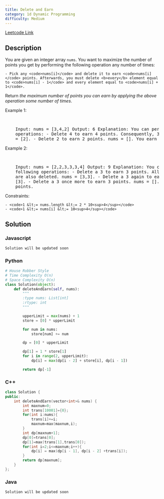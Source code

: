 ```yaml
---
title: Delete and Earn
category: 1d Dynamic Programming
difficulty: Medium
---
```


<Callout>

[Leetcode Link](https://leetcode.com/problems/delete-and-earn)

</Callout>

## Description

You are given an integer array <code>nums</code>. You want to maximize the number of points you get by performing the following operation any number of times:

    - Pick any <code>nums[i]</code> and delete it to earn <code>nums[i]</code> points. Afterwards, you must delete <b>every</b> element equal to <code>nums[i] - 1</code> and every element equal to <code>nums[i] + 1</code>.

Return _the maximum number of points you can earn by applying the above operation some number of times_.

Example 1:

<br />
<pre className="overflow-x-auto">
	Input: nums = [3,4,2] Output: 6 Explanation: You can perform the following
	operations: - Delete 4 to earn 4 points. Consequently, 3 is also deleted. nums
	= [2]. - Delete 2 to earn 2 points. nums = []. You earn a total of 6 points.
</pre>

Example 2:

<br />
<pre className="overflow-x-auto">
	Input: nums = [2,2,3,3,3,4] Output: 9 Explanation: You can perform the
	following operations: - Delete a 3 to earn 3 points. All 2&#39;s and 4&#39;s
	are also deleted. nums = [3,3]. - Delete a 3 again to earn 3 points. nums =
	[3]. - Delete a 3 once more to earn 3 points. nums = []. You earn a total of 9
	points.
</pre>

Constraints:

    - <code>1 &lt;= nums.length &lt;= 2 * 10<sup>4</sup></code>
    - <code>1 &lt;= nums[i] &lt;= 10<sup>4</sup></code>

## Solution

### Javascript

```javascript
Solution will be updated soon
```

### Python

```python
# House Robber Style
# Time Complexity O(n)
# Space Complexity O(n)
class Solution(object):
    def deleteAndEarn(self, nums):
        """
        :type nums: List[int]
        :rtype: int
        """

        upperLimit = max(nums) + 1
        store = [0] * upperLimit

        for num in nums:
            store[num] += num

        dp = [0] * upperLimit

        dp[1] = 1 * store[1]
        for i in range(2, upperLimit):
            dp[i] = max(dp[i - 2] + store[i], dp[i - 1])

        return dp[-1]
```

### C++

```cpp
class Solution {
public:
    int deleteAndEarn(vector<int>& nums) {
        int maxnum=0;
        int trans[10001]={0};
        for(int i:nums){
            trans[i]+=i;
            maxnum=max(maxnum,i);
        }
        int dp[maxnum+1];
        dp[0]=trans[0];
        dp[1]=max(trans[1],trans[0]);
        for(int i=2;i<=maxnum;i++){
            dp[i] = max(dp[i - 1], dp[i - 2] +trans[i]);
        }
        return dp[maxnum];
    }
};

```

### Java

```java
Solution will be updated soon
```

